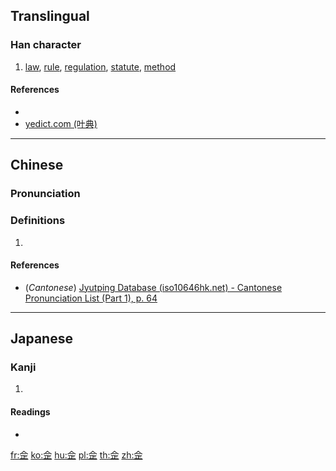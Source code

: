 ==Translingual==

===Han character===
{{Han char|rn=9|rad=人|as=06|sn=8|four=|canj=OMMM,XOMMM|ids=⿱亼正}}

# [[law]], [[rule]], [[regulation]], [[statute]], [[method]]

====References====
* {{Han ref|kx=0100.150|dkj=00554|dj=0212.110|hdz=10141.070|uh=4F71|ud=20337}}
* [http://yedict.com/htm/4F/4F71.htm yedict.com (叶典)]

----

==Chinese==
{{zh-forms}}

===Pronunciation===
{{zh-pron
|m=fǎ
|c=faat3
|mc=
|oc=
|ma=
|cat=
}}

===Definitions===
# {{rfdef|lang=zh}}

====References====
* (''Cantonese'') [http://www.iso10646hk.net/jp/document/download.jsp Jyutping Database (iso10646hk.net) - Cantonese Pronunciation List (Part 1), p. 64]

----

==Japanese==

===Kanji===
{{ja-kanji|grade=|rs=人06}}

# {{defn|lang=ja|sort=人06}}

====Readings====
* {{ja-readings|on=[[ほう]] (hō)|kun=[[のり]] (nori)}}

[[fr:佱]]
[[ko:佱]]
[[hu:佱]]
[[pl:佱]]
[[th:佱]]
[[zh:佱]]